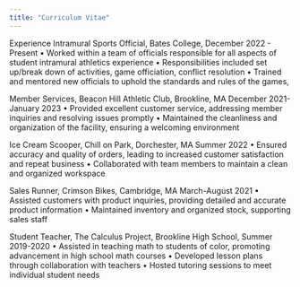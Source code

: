 ```yaml
---
title: "Curriculum Vitae"
---
```


Experience
Intramural Sports Official, Bates College, December 2022 - Present 
•	Worked within a team of officials responsible for all aspects of student intramural athletics experience
•	Responsibilities included set up/break down of activities, game officiation, conflict resolution 
•	Trained and mentored new officials to uphold the standards and rules of the games, 

Member Services, Beacon Hill Athletic Club, Brookline, MA December 2021- January 2023 
•	Provided excellent customer service, addressing member inquiries and resolving issues promptly
•	Maintained the cleanliness and organization of the facility, ensuring a welcoming environment

Ice Cream Scooper, Chill on Park, Dorchester, MA Summer 2022
•	Ensured accuracy and quality of orders, leading to increased customer satisfaction and repeat business
•	Collaborated with team members to maintain a clean and organized workspace

Sales Runner, Crimson Bikes, Cambridge, MA March-August 2021
•	Assisted customers with product inquiries, providing detailed and accurate product information
•	Maintained inventory and organized stock, supporting sales staff

Student Teacher, The Calculus Project, Brookline High School, Summer 2019-2020
•	Assisted in teaching math to students of color, promoting advancement in high school math courses
•	Developed lesson plans through collaboration with teachers 
•	Hosted tutoring sessions to meet individual student needs

